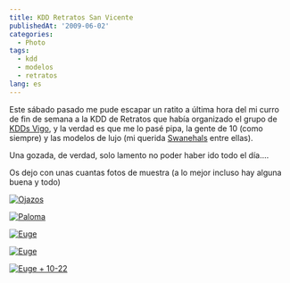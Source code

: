 ```yaml
---
title: KDD Retratos San Vicente
publishedAt: '2009-06-02'
categories:
  - Photo
tags:
  - kdd
  - modelos
  - retratos
lang: es
---
```


Este sábado pasado me pude escapar un ratito a última hora del mi curro de fin de semana a la KDD de Retratos que había organizado el grupo de [KDDs Vigo](http://www.flickr.com/groups/fotosvigo/), y la verdad es que me lo pasé pipa, la gente de 10 (como siempre) y las modelos de lujo (mi querida [Swanehals](http://swanehals.wordpress.com/) entre ellas).

Una gozada, de verdad, solo lamento no poder haber ido todo el día....

Os dejo con unas cuantas fotos de muestra (a lo mejor incluso hay alguna buena y todo)

[![Ojazos](https://farm4.static.flickr.com/3588/3586735201_64efafbb2c.jpg)](http://www.flickr.com/photos/ryck/3586735201/ 'Ojazos by ℜick, on Flickr')

[![Paloma](https://farm4.static.flickr.com/3606/3583849200_00fac87801.jpg)](http://www.flickr.com/photos/ryck/3583849200/ 'Paloma by ℜick, on Flickr')

[![Euge](https://farm4.static.flickr.com/3315/3582913075_fd64bbb215.jpg)](http://www.flickr.com/photos/ryck/3582913075/ 'Euge by ℜick, on Flickr')

[![Euge](https://farm4.static.flickr.com/3372/3583754404_e39abbcd19.jpg)](http://www.flickr.com/photos/ryck/3583754404/ 'Euge by ℜick, on Flickr')

[![Euge + 10-22](https://farm4.static.flickr.com/3333/3583000307_43b3207abb.jpg)](http://www.flickr.com/photos/ryck/3583000307/ 'Euge + 10-22 by ℜick, on Flickr')
